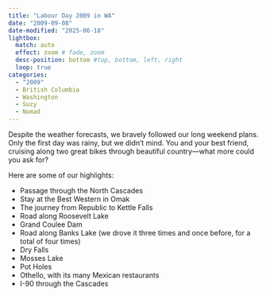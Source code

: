 ```yaml
---
title: "Labour Day 2009 in WA"
date: "2009-09-08"
date-modified: "2025-06-18"
lightbox:
  match: auto
  effect: zoom # fade, zoom
  desc-position: bottom #top, bottom, left, right
  loop: true
categories:
  - "2009"
  - British Columbia
  - Washington
  - Suzy
  - Nomad
---
```


Despite the weather forecasts, we bravely followed our long weekend plans. Only the first day was rainy, but we didn’t mind. You and your best friend, cruising along two great bikes through beautiful country—what more could you ask for?

Here are some of our highlights:

-   Passage through the North Cascades
-   Stay at the Best Western in Omak
-   The journey from Republic to Kettle Falls
-   Road along Roosevelt Lake
-   Grand Coulee Dam
-   Road along Banks Lake (we drove it three times and once before, for a total of four times)
-   Dry Falls
-   Mosses Lake
-   Pot Holes
-   Othello, with its many Mexican restaurants
-   I-90 through the Cascades
